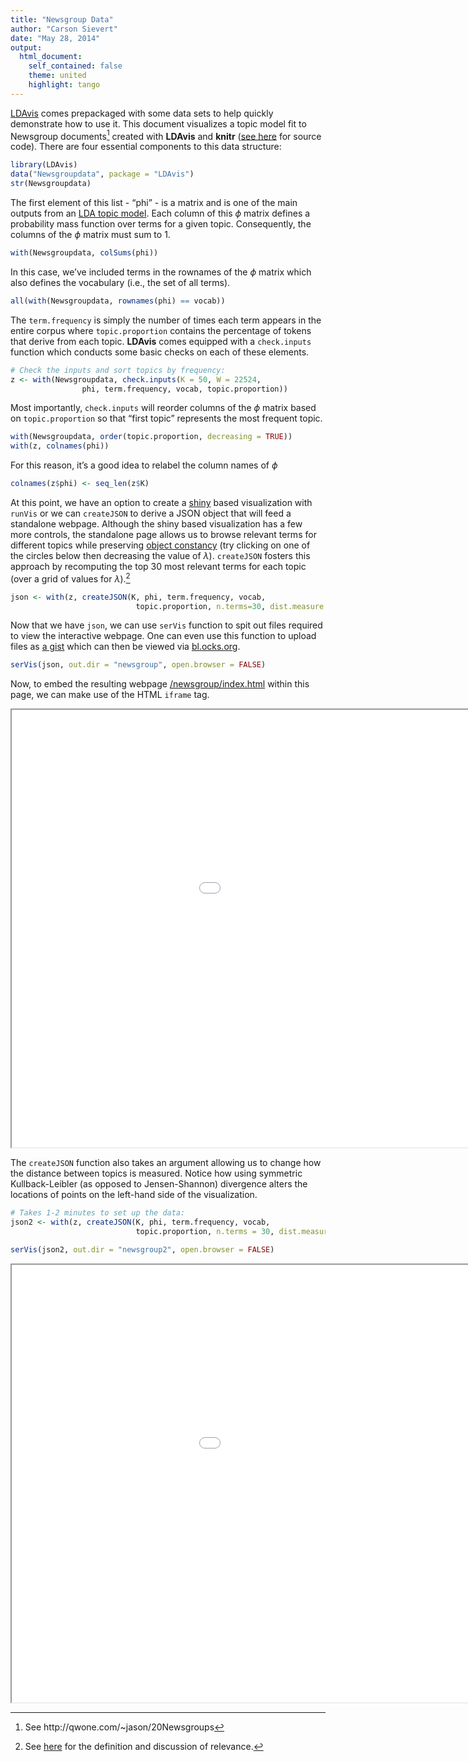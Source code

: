 ```yaml
---
title: "Newsgroup Data"
author: "Carson Sievert"
date: "May 28, 2014"
output: 
  html_document:
    self_contained: false
    theme: united
    highlight: tango
---
```


[LDAvis](https://github.com/cpsievert/LDAvis/) comes prepackaged with some data sets to help quickly demonstrate how to use it. This document visualizes a topic model fit to Newsgroup documents^[See http://qwone.com/~jason/20Newsgroups] created with **LDAvis** and **knitr** ([see here]() for source code). There are four essential components to this data structure:

```r
library(LDAvis)
data("Newsgroupdata", package = "LDAvis")
str(Newsgroupdata)
```

The first element of this list - "phi" - is a matrix and is one of the main outputs from an [LDA topic model](http://en.wikipedia.org/wiki/Latent_Dirichlet_allocation). Each column of this $\phi$ matrix defines a probability mass function over terms for a given topic. Consequently, the columns of the $\phi$ matrix must sum to 1.

```r
with(Newsgroupdata, colSums(phi))
```

In this case, we've included terms in the rownames of the $\phi$ matrix which also defines the vocabulary (i.e., the set of all terms). 

```r
all(with(Newsgroupdata, rownames(phi) == vocab))
```

The `term.frequency` is simply the number of times each term appears in the entire corpus where `topic.proportion` contains the percentage of tokens that derive from each topic. **LDAvis** comes equipped with a `check.inputs` function which conducts some basic checks on each of these elements.

```r
# Check the inputs and sort topics by frequency:
z <- with(Newsgroupdata, check.inputs(K = 50, W = 22524, 
                phi, term.frequency, vocab, topic.proportion))
```

Most importantly, `check.inputs` will reorder columns of the $\phi$ matrix based on `topic.proportion` so that "first topic" represents the most frequent topic.

```r
with(Newsgroupdata, order(topic.proportion, decreasing = TRUE))
with(z, colnames(phi))
```

For this reason, it's a good idea to relabel the column names of $\phi$

```r
colnames(z$phi) <- seq_len(z$K)
``` 

At this point, we have an option to create a [shiny](http://shiny.rstudio.com/) based visualization with `runVis` or we can `createJSON` to derive a JSON object that will feed a standalone webpage. Although the shiny based visualization has a few more controls, the standalone page allows us to browse relevant terms for different topics while preserving [object constancy](http://bost.ocks.org/mike/constancy/) (try clicking on one of the circles below then decreasing the value of $\lambda$). `createJSON` fosters this approach by recomputing the top 30 most relevant terms for each topic (over a grid of values for $\lambda$).^[See [here](http://nlp.stanford.edu/events/illvi2014/papers/sievert-illvi2014.pdf) for the definition and discussion of relevance.]

```r
json <- with(z, createJSON(K, phi, term.frequency, vocab,
                            topic.proportion, n.terms=30, dist.measure = "JS"))
```

Now that we have `json`, we can use `serVis` function to spit out files required to view the interactive webpage. One can even use this function to upload files as [a gist](https://gist.github.com/cpsievert/70ca32cd3f4af8fe4cd4) which can then be viewed via [bl.ocks.org](http://bl.ocks.org/cpsievert/raw/70ca32cd3f4af8fe4cd4/).

```r
serVis(json, out.dir = "newsgroup", open.browser = FALSE)
```

Now, to embed the resulting webpage [/newsgroup/index.html](/LDAvis/newsgroup/index.html) within this page, we can make use of the HTML `iframe` tag.

<iframe src = "newsgroup/index.html" width=1200 height=700></iframe>

The `createJSON` function also takes an argument allowing us to change how the distance between topics is measured. Notice how using symmetric Kullback-Leibler (as opposed to Jensen-Shannon) divergence alters the locations of points on the left-hand side of the visualization.

```r
# Takes 1-2 minutes to set up the data:
json2 <- with(z, createJSON(K, phi, term.frequency, vocab,
                            topic.proportion, n.terms = 30, dist.measure = "KL"))
```

```r
serVis(json2, out.dir = "newsgroup2", open.browser = FALSE)
```

<iframe src = "newsgroup2/index.html" width=1200 height=700></iframe>


